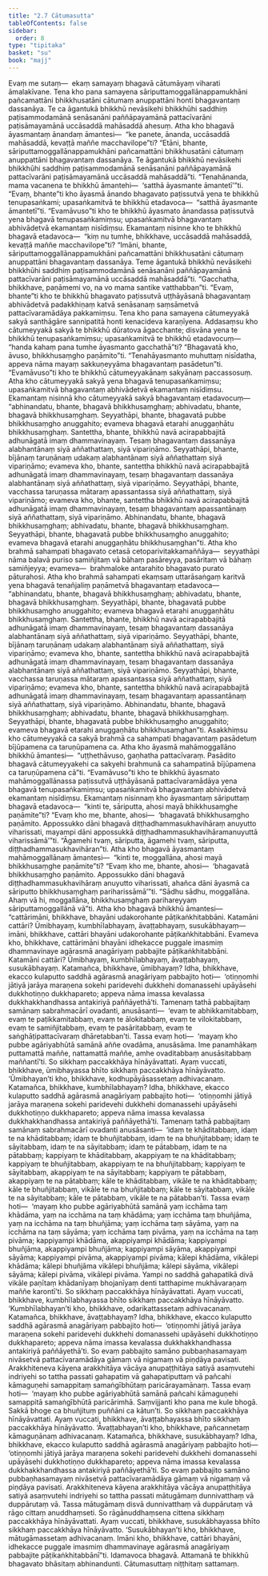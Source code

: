 ```yaml
---
title: "2.7 Cātumasutta"
tableOfContents: false
sidebar:
  order: 8
type: "tipitaka"
basket: "su"
book: "majj"
---
```



<DynamicBreadcrumb />

<Division number="157" book="majj">

<Paragraph number="425" book="majj">
Evaṃ me sutaṃ—  ekaṃ samayaṃ bhagavā cātumāyaṃ viharati āmalakīvane. Tena kho pana samayena sāriputtamoggallānappamukhāni pañcamattāni bhikkhusatāni cātumaṃ anuppattāni honti bhagavantaṃ dassanāya. Te ca āgantukā bhikkhū nevāsikehi bhikkhūhi saddhiṃ paṭisammodamānā senāsanāni paññāpayamānā pattacīvarāni paṭisāmayamānā uccāsaddā mahāsaddā ahesuṃ. Atha kho bhagavā āyasmantaṃ ānandaṃ āmantesi—  “ke panete, ānanda, uccāsaddā mahāsaddā, kevaṭṭā maññe macchavilope”ti? “Etāni, bhante, sāriputtamoggallānappamukhāni pañcamattāni bhikkhusatāni cātumaṃ anuppattāni bhagavantaṃ dassanāya. Te āgantukā bhikkhū nevāsikehi bhikkhūhi saddhiṃ paṭisammodamānā senāsanāni paññāpayamānā pattacīvarāni paṭisāmayamānā uccāsaddā mahāsaddā”ti. “Tenahānanda, mama vacanena te bhikkhū āmantehi—  ‘satthā āyasmante āmantetī’”ti. “Evaṃ, bhante”ti kho āyasmā ānando bhagavato paṭissutvā yena te bhikkhū tenupasaṅkami; upasaṅkamitvā te bhikkhū etadavoca—  “satthā āyasmante āmantetī”ti. “Evamāvuso”ti kho te bhikkhū āyasmato ānandassa paṭissutvā yena bhagavā tenupasaṅkamiṃsu; upasaṅkamitvā bhagavantaṃ abhivādetvā ekamantaṃ nisīdiṃsu. Ekamantaṃ nisinne kho te bhikkhū bhagavā etadavoca—  “kiṃ nu tumhe, bhikkhave, uccāsaddā mahāsaddā, kevaṭṭā maññe macchavilope”ti? “Imāni, bhante, sāriputtamoggallānappamukhāni pañcamattāni bhikkhusatāni cātumaṃ anuppattāni bhagavantaṃ dassanāya. Teme āgantukā bhikkhū nevāsikehi bhikkhūhi saddhiṃ paṭisammodamānā senāsanāni paññāpayamānā pattacīvarāni paṭisāmayamānā uccāsaddā mahāsaddā”ti. “Gacchatha, bhikkhave, paṇāmemi vo, na vo mama santike vatthabban”ti. “Evaṃ, bhante”ti kho te bhikkhū bhagavato paṭissutvā uṭṭhāyāsanā bhagavantaṃ abhivādetvā padakkhiṇaṃ katvā senāsanaṃ saṃsāmetvā pattacīvaramādāya pakkamiṃsu.
</Paragraph>

</Division>
<Division number="158" book="majj">

<Paragraph number="426" book="majj">
Tena kho pana samayena cātumeyyakā sakyā santhāgāre sannipatitā honti kenacideva karaṇīyena. Addasaṃsu kho cātumeyyakā sakyā te bhikkhū dūratova āgacchante; disvāna yena te bhikkhū tenupasaṅkamiṃsu; upasaṅkamitvā te bhikkhū etadavocuṃ—  “handa kahaṃ pana tumhe āyasmanto gacchathā”ti? “Bhagavatā kho, āvuso, bhikkhusaṃgho paṇāmito”ti. “Tenahāyasmanto muhuttaṃ nisīdatha, appeva nāma mayaṃ sakkuṇeyyāma bhagavantaṃ pasādetun”ti. “Evamāvuso”ti kho te bhikkhū cātumeyyakānaṃ sakyānaṃ paccassosuṃ. Atha kho cātumeyyakā sakyā yena bhagavā tenupasaṅkamiṃsu; upasaṅkamitvā bhagavantaṃ abhivādetvā ekamantaṃ nisīdiṃsu. Ekamantaṃ nisinnā kho cātumeyyakā sakyā bhagavantaṃ etadavocuṃ—  “abhinandatu, bhante, bhagavā bhikkhusaṃghaṃ; abhivadatu, bhante, bhagavā bhikkhusaṃghaṃ. Seyyathāpi, bhante, bhagavatā pubbe bhikkhusaṃgho anuggahito; evameva bhagavā etarahi anuggaṇhātu bhikkhusaṃghaṃ. Santettha, bhante, bhikkhū navā acirapabbajitā adhunāgatā imaṃ dhammavinayaṃ. Tesaṃ bhagavantaṃ dassanāya alabhantānaṃ siyā aññathattaṃ, siyā vipariṇāmo. Seyyathāpi, bhante, bījānaṃ taruṇānaṃ udakaṃ alabhantānaṃ siyā aññathattaṃ siyā vipariṇāmo; evameva kho, bhante, santettha bhikkhū navā acirapabbajitā adhunāgatā imaṃ dhammavinayaṃ, tesaṃ bhagavantaṃ dassanāya alabhantānaṃ siyā aññathattaṃ, siyā vipariṇāmo. Seyyathāpi, bhante, vacchassa taruṇassa mātaraṃ apassantassa siyā aññathattaṃ, siyā vipariṇāmo; evameva kho, bhante, santettha bhikkhū navā acirapabbajitā adhunāgatā imaṃ dhammavinayaṃ, tesaṃ bhagavantaṃ apassantānaṃ siyā aññathattaṃ, siyā vipariṇāmo. Abhinandatu, bhante, bhagavā bhikkhusaṃghaṃ; abhivadatu, bhante, bhagavā bhikkhusaṃghaṃ. Seyyathāpi, bhante, bhagavatā pubbe bhikkhusaṃgho anuggahito; evameva bhagavā etarahi anuggaṇhātu bhikkhusaṃghan”ti.
</Paragraph>

</Division>
<Division number="159" book="majj">

<Paragraph number="427" book="majj">
Atha kho brahmā sahampati bhagavato cetasā cetoparivitakkamaññāya—  seyyathāpi nāma balavā puriso samiñjitaṃ vā bāhaṃ pasāreyya, pasāritaṃ vā bāhaṃ samiñjeyya; evameva—  brahmaloke antarahito bhagavato purato pāturahosi. Atha kho brahmā sahampati ekaṃsaṃ uttarāsaṅgaṃ karitvā yena bhagavā tenañjaliṃ paṇāmetvā bhagavantaṃ etadavoca—  “abhinandatu, bhante, bhagavā bhikkhusaṃghaṃ; abhivadatu, bhante, bhagavā bhikkhusaṃghaṃ. Seyyathāpi, bhante, bhagavatā pubbe bhikkhusaṃgho anuggahito; evameva bhagavā etarahi anuggaṇhātu bhikkhusaṃghaṃ. Santettha, bhante, bhikkhū navā acirapabbajitā adhunāgatā imaṃ dhammavinayaṃ, tesaṃ bhagavantaṃ dassanāya alabhantānaṃ siyā aññathattaṃ, siyā vipariṇāmo. Seyyathāpi, bhante, bījānaṃ taruṇānaṃ udakaṃ alabhantānaṃ siyā aññathattaṃ, siyā vipariṇāmo; evameva kho, bhante, santettha bhikkhū navā acirapabbajitā adhunāgatā imaṃ dhammavinayaṃ, tesaṃ bhagavantaṃ dassanāya alabhantānaṃ siyā aññathattaṃ, siyā vipariṇāmo. Seyyathāpi, bhante, vacchassa taruṇassa mātaraṃ apassantassa siyā aññathattaṃ, siyā vipariṇāmo; evameva kho, bhante, santettha bhikkhū navā acirapabbajitā adhunāgatā imaṃ dhammavinayaṃ, tesaṃ bhagavantaṃ apassantānaṃ siyā aññathattaṃ, siyā vipariṇāmo. Abhinandatu, bhante, bhagavā bhikkhusaṃghaṃ; abhivadatu, bhante, bhagavā bhikkhusaṃghaṃ. Seyyathāpi, bhante, bhagavatā pubbe bhikkhusaṃgho anuggahito; evameva bhagavā etarahi anuggaṇhātu bhikkhusaṃghan”ti.
</Paragraph>

</Division>
<Division number="160" book="majj">

<Paragraph number="428" book="majj">
Asakkhiṃsu kho cātumeyyakā ca sakyā brahmā ca sahampati bhagavantaṃ pasādetuṃ bījūpamena ca taruṇūpamena ca. Atha kho āyasmā mahāmoggallāno bhikkhū āmantesi—  “uṭṭhethāvuso, gaṇhatha pattacīvaraṃ. Pasādito bhagavā cātumeyyakehi ca sakyehi brahmunā ca sahampatinā bījūpamena ca taruṇūpamena cā”ti. “Evamāvuso”ti kho te bhikkhū āyasmato mahāmoggallānassa paṭissutvā uṭṭhāyāsanā pattacīvaramādāya yena bhagavā tenupasaṅkamiṃsu; upasaṅkamitvā bhagavantaṃ abhivādetvā ekamantaṃ nisīdiṃsu. Ekamantaṃ nisinnaṃ kho āyasmantaṃ sāriputtaṃ bhagavā etadavoca—  “kinti te, sāriputta, ahosi mayā bhikkhusaṃghe paṇāmite”ti? “Evaṃ kho me, bhante, ahosi—  ‘bhagavatā bhikkhusaṃgho paṇāmito. Appossukko dāni bhagavā diṭṭhadhammasukhavihāraṃ anuyutto viharissati, mayampi dāni appossukkā diṭṭhadhammasukhavihāramanuyuttā viharissāmā’”ti. “Āgamehi tvaṃ, sāriputta, āgamehi tvaṃ, sāriputta, diṭṭhadhammasukhavihāran”ti. Atha kho bhagavā āyasmantaṃ mahāmoggallānaṃ āmantesi—  “kinti te, moggallāna, ahosi mayā bhikkhusaṃghe paṇāmite”ti? “Evaṃ kho me, bhante, ahosi—  ‘bhagavatā bhikkhusaṃgho paṇāmito. Appossukko dāni bhagavā diṭṭhadhammasukhavihāraṃ anuyutto viharissati, ahañca dāni āyasmā ca sāriputto bhikkhusaṃghaṃ pariharissāmā’”ti. “Sādhu sādhu, moggallāna. Ahaṃ vā hi, moggallāna, bhikkhusaṃghaṃ parihareyyaṃ sāriputtamoggallānā vā”ti.
</Paragraph>

</Division>
<Division number="161" book="majj">

<Paragraph number="429" book="majj">
Atha kho bhagavā bhikkhū āmantesi—  “cattārimāni, bhikkhave, bhayāni udakorohante pāṭikaṅkhitabbāni. Katamāni cattāri? Ūmibhayaṃ, kumbhīlabhayaṃ, āvaṭṭabhayaṃ, susukābhayaṃ—  imāni, bhikkhave, cattāri bhayāni udakorohante pāṭikaṅkhitabbāni. Evameva kho, bhikkhave, cattārimāni bhayāni idhekacce puggale imasmiṃ dhammavinaye agārasmā anagāriyaṃ pabbajite pāṭikaṅkhitabbāni. Katamāni cattāri? Ūmibhayaṃ, kumbhīlabhayaṃ, āvaṭṭabhayaṃ, susukābhayaṃ.
</Paragraph>

</Division>
<Division number="162" book="majj">

<Paragraph number="430" book="majj">
Katamañca, bhikkhave, ūmibhayaṃ? Idha, bhikkhave, ekacco kulaputto saddhā agārasmā anagāriyaṃ pabbajito hoti—  ‘otiṇṇomhi jātiyā jarāya maraṇena sokehi paridevehi dukkhehi domanassehi upāyāsehi dukkhotiṇṇo dukkhapareto; appeva nāma imassa kevalassa dukkhakkhandhassa antakiriyā paññāyethā’ti. Tamenaṃ tathā pabbajitaṃ samānaṃ sabrahmacārī ovadanti, anusāsanti—  ‘evaṃ te abhikkamitabbaṃ, evaṃ te paṭikkamitabbaṃ, evaṃ te ālokitabbaṃ, evaṃ te vilokitabbaṃ, evaṃ te samiñjitabbaṃ, evaṃ te pasāritabbaṃ, evaṃ te saṅghāṭipattacīvaraṃ dhāretabban’ti. Tassa evaṃ hoti—  ‘mayaṃ kho pubbe agāriyabhūtā samānā aññe ovadāma, anusāsāma. Ime panamhākaṃ puttamattā maññe, nattamattā maññe, amhe ovaditabbaṃ anusāsitabbaṃ maññantī’ti. So sikkhaṃ paccakkhāya hīnāyāvattati. Ayaṃ vuccati, bhikkhave, ūmibhayassa bhīto sikkhaṃ paccakkhāya hīnāyāvatto. ‘Ūmibhayan’ti kho, bhikkhave, kodhupāyāsassetaṃ adhivacanaṃ.
</Paragraph>

</Division>
<Division number="163" book="majj">

<Paragraph number="431" book="majj">
Katamañca, bhikkhave, kumbhīlabhayaṃ? Idha, bhikkhave, ekacco kulaputto saddhā agārasmā anagāriyaṃ pabbajito hoti—  ‘otiṇṇomhi jātiyā jarāya maraṇena sokehi paridevehi dukkhehi domanassehi upāyāsehi dukkhotiṇṇo dukkhapareto; appeva nāma imassa kevalassa dukkhakkhandhassa antakiriyā paññāyethā’ti. Tamenaṃ tathā pabbajitaṃ samānaṃ sabrahmacārī ovadanti anusāsanti—  ‘idaṃ te khāditabbaṃ, idaṃ te na khāditabbaṃ; idaṃ te bhuñjitabbaṃ, idaṃ te na bhuñjitabbaṃ; idaṃ te sāyitabbaṃ, idaṃ te na sāyitabbaṃ; idaṃ te pātabbaṃ, idaṃ te na pātabbaṃ; kappiyaṃ te khāditabbaṃ, akappiyaṃ te na khāditabbaṃ; kappiyaṃ te bhuñjitabbaṃ, akappiyaṃ te na bhuñjitabbaṃ; kappiyaṃ te sāyitabbaṃ, akappiyaṃ te na sāyitabbaṃ; kappiyaṃ te pātabbaṃ, akappiyaṃ te na pātabbaṃ; kāle te khāditabbaṃ, vikāle te na khāditabbaṃ; kāle te bhuñjitabbaṃ, vikāle te na bhuñjitabbaṃ; kāle te sāyitabbaṃ, vikāle te na sāyitabbaṃ; kāle te pātabbaṃ, vikāle te na pātabban’ti. Tassa evaṃ hoti—  ‘mayaṃ kho pubbe agāriyabhūtā samānā yaṃ icchāma taṃ khādāma, yaṃ na icchāma na taṃ khādāma; yaṃ icchāma taṃ bhuñjāma, yaṃ na icchāma na taṃ bhuñjāma; yaṃ icchāma taṃ sāyāma, yaṃ na icchāma na taṃ sāyāma; yaṃ icchāma taṃ pivāma, yaṃ na icchāma na taṃ pivāma; kappiyampi khādāma, akappiyampi khādāma; kappiyampi bhuñjāma, akappiyampi bhuñjāma; kappiyampi sāyāma, akappiyampi sāyāma; kappiyampi pivāma, akappiyampi pivāma; kālepi khādāma, vikālepi khādāma; kālepi bhuñjāma vikālepi bhuñjāma; kālepi sāyāma, vikālepi sāyāma; kālepi pivāma, vikālepi pivāma. Yampi no saddhā gahapatikā divā vikāle paṇītaṃ khādanīyaṃ bhojanīyaṃ denti tatthapime mukhāvaraṇaṃ maññe karontī’ti. So sikkhaṃ paccakkhāya hīnāyāvattati. Ayaṃ vuccati, bhikkhave, kumbhīlabhayassa bhīto sikkhaṃ paccakkhāya hīnāyāvatto. ‘Kumbhīlabhayan’ti kho, bhikkhave, odarikattassetaṃ adhivacanaṃ.
</Paragraph>

</Division>
<Division number="164" book="majj">

<Paragraph number="432" book="majj">
Katamañca, bhikkhave, āvaṭṭabhayaṃ? Idha, bhikkhave, ekacco kulaputto saddhā agārasmā anagāriyaṃ pabbajito hoti—  ‘otiṇṇomhi jātiyā jarāya maraṇena sokehi paridevehi dukkhehi domanassehi upāyāsehi dukkhotiṇṇo dukkhapareto; appeva nāma imassa kevalassa dukkhakkhandhassa antakiriyā paññāyethā’ti. So evaṃ pabbajito samāno pubbaṇhasamayaṃ nivāsetvā pattacīvaramādāya gāmaṃ vā nigamaṃ vā piṇḍāya pavisati. Arakkhiteneva kāyena arakkhitāya vācāya anupaṭṭhitāya satiyā asaṃvutehi indriyehi so tattha passati gahapatiṃ vā gahapatiputtaṃ vā pañcahi kāmaguṇehi samappitaṃ samaṅgībhūtaṃ paricārayamānaṃ. Tassa evaṃ hoti—  ‘mayaṃ kho pubbe agāriyabhūtā samānā pañcahi kāmaguṇehi samappitā samaṅgībhūtā paricārimhā. Saṃvijjanti kho pana me kule bhogā. Sakkā bhoge ca bhuñjituṃ puññāni ca kātun’ti. So sikkhaṃ paccakkhāya hīnāyāvattati. Ayaṃ vuccati, bhikkhave, āvaṭṭabhayassa bhīto sikkhaṃ paccakkhāya hīnāyāvatto. ‘Āvaṭṭabhayan’ti kho, bhikkhave, pañcannetaṃ kāmaguṇānaṃ adhivacanaṃ.
</Paragraph>

</Division>
<Division number="165" book="majj">

<Paragraph number="433" book="majj">
Katamañca, bhikkhave, susukābhayaṃ? Idha, bhikkhave, ekacco kulaputto saddhā agārasmā anagāriyaṃ pabbajito hoti—  ‘otiṇṇomhi jātiyā jarāya maraṇena sokehi paridevehi dukkhehi domanassehi upāyāsehi dukkhotiṇṇo dukkhapareto; appeva nāma imassa kevalassa dukkhakkhandhassa antakiriyā paññāyethā’ti. So evaṃ pabbajito samāno pubbaṇhasamayaṃ nivāsetvā pattacīvaramādāya gāmaṃ vā nigamaṃ vā piṇḍāya pavisati. Arakkhiteneva kāyena arakkhitāya vācāya anupaṭṭhitāya satiyā asaṃvutehi indriyehi so tattha passati mātugāmaṃ dunnivatthaṃ vā duppārutaṃ vā. Tassa mātugāmaṃ disvā dunnivatthaṃ vā duppārutaṃ vā rāgo cittaṃ anuddhaṃseti. So rāgānuddhaṃsena cittena sikkhaṃ paccakkhāya hīnāyāvattati. Ayaṃ vuccati, bhikkhave, susukābhayassa bhīto sikkhaṃ paccakkhāya hīnāyāvatto. ‘Susukābhayan’ti kho, bhikkhave, mātugāmassetaṃ adhivacanaṃ. Imāni kho, bhikkhave, cattāri bhayāni, idhekacce puggale imasmiṃ dhammavinaye agārasmā anagāriyaṃ pabbajite pāṭikaṅkhitabbānī”ti.
</Paragraph>

<Paragraph number="434" book="majj">
Idamavoca bhagavā. Attamanā te bhikkhū bhagavato bhāsitaṃ abhinandunti.

</Paragraph>
</Division>

<Paragraph number="435" type="center" book="majj">
Cātumasuttaṃ niṭṭhitaṃ sattamaṃ.
</Paragraph>